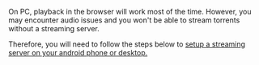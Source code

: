 
On PC, playback in the browser will work most of the time. However, you may encounter audio issues and you won't be able to stream torrents without a streaming server.

Therefore, you will need to follow the steps below to [setup a streaming server on your android phone or desktop.](#stremio-server)
